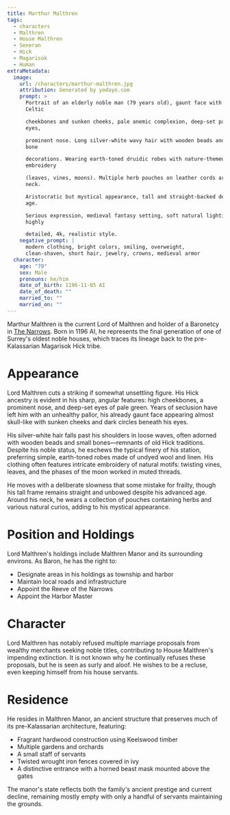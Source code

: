```yaml
---
title: Marthur Malthren
tags:
  - characters
  - Malthren
  - House Malthren
  - Seneran
  - Hick
  - Magarisok
  - Human
extraMetadata:
  image:
    url: /characters/marthur-malthren.jpg
    attribution: Generated by yodayo.com
    prompt: >
      Portrait of an elderly noble man (79 years old), gaunt face with high
      Celtic 

      cheekbones and sunken cheeks, pale anemic complexion, deep-set pale green
      eyes, 

      prominent nose. Long silver-white wavy hair with wooden beads and small
      bone 

      decorations. Wearing earth-toned druidic robes with nature-themed
      embroidery 

      (leaves, vines, moons). Multiple herb pouches on leather cords around
      neck. 

      Aristocratic but mystical appearance, tall and straight-backed despite
      age. 

      Serious expression, medieval fantasy setting, soft natural lighting,
      highly 

      detailed, 4k, realistic style.
    negative_prompt: |
      modern clothing, bright colors, smiling, overweight, 
      clean-shaven, short hair, jewelry, crowns, medieval armor
  character:
    age: "79"
    sex: Male
    pronouns: he/him
    date_of_birth: 1196-11-05 AI
    date_of_death: ""
    married_to: ""
    married_on: ""
---
```


Marthur Malthren is the current Lord of Malthren and holder of a Baronetcy in
[The Narrows](../locations/the-narrows.mdx). Born in 1196 AI, he represents the
final generation of one of Surrey's oldest noble houses, which traces its
lineage back to the pre-Kalassarian Magarisok Hick tribe.

# Appearance

Lord Malthren cuts a striking if somewhat unsettling figure. His Hick ancestry
is evident in his sharp, angular features: high cheekbones, a prominent nose,
and deep-set eyes of pale green. Years of seclusion have left him with an
unhealthy pallor, his already gaunt face appearing almost skull-like with sunken
cheeks and dark circles beneath his eyes.

His silver-white hair falls past his shoulders in loose waves, often adorned
with wooden beads and small bones—remnants of old Hick traditions. Despite his
noble status, he eschews the typical finery of his station, preferring simple,
earth-toned robes made of undyed wool and linen. His clothing often features
intricate embroidery of natural motifs: twisting vines, leaves, and the phases
of the moon worked in muted threads.

He moves with a deliberate slowness that some mistake for frailty, though his
tall frame remains straight and unbowed despite his advanced age. Around his
neck, he wears a collection of pouches containing herbs and various natural
curios, adding to his mystical appearance.

# Position and Holdings

Lord Malthren's holdings include Malthren Manor and its surrounding environs. As
Baron, he has the right to:

* Designate areas in his holdings as township and harbor
* Maintain local roads and infrastructure
* Appoint the Reeve of the Narrows
* Appoint the Harbor Master

# Character

Lord Malthren has notably refused multiple marriage proposals from wealthy
merchants seeking noble titles, contributing to House Malthren's impending
extinction. It is not known why he continually refuses these proposals, but he
is seen as surly and aloof. He wishes to be a recluse, even keeping himself from
his house servants.

# Residence

He resides in Malthren Manor, an ancient structure that preserves much of its
pre-Kalassarian architecture, featuring:

* Fragrant hardwood construction using Keelswood timber
* Multiple gardens and orchards
* A small staff of servants
* Twisted wrought iron fences covered in ivy
* A distinctive entrance with a horned beast mask mounted above the gates

The manor's state reflects both the family's ancient prestige and current
decline, remaining mostly empty with only a handful of servants maintaining the
grounds.
